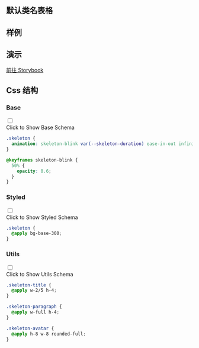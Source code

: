 

## 默认类名表格
  
<CssTable name="skeleton" />
  
## 样例
  
<Demo></Demo>

## 演示
  
[前往 Storybook](https://story.ui.icebreaker.top/?path=/docs/feedback-skeleton--docs)
  
## Css 结构


### Base

<div className="collapse">
<input type="checkbox" /> 
<div class="collapse-title px-0">
<span class="btn">Click to Show Base Schema</span>
</div>
<div class="collapse-content"> 

```css
.skeleton {
  animation: skeleton-blink var(--skeleton-duration) ease-in-out infinite;
}

@keyframes skeleton-blink {
  50% {
    opacity: 0.6;
  }
}

```

</div>
</div>



### Styled

<div className="collapse">
<input type="checkbox" /> 
<div class="collapse-title px-0">
<span class="btn">Click to Show Styled Schema</span>
</div>
<div class="collapse-content"> 

```css
.skeleton {
  @apply bg-base-300;
}

```

</div>
</div>



### Utils

<div className="collapse">
<input type="checkbox" /> 
<div class="collapse-title px-0">
<span class="btn">Click to Show Utils Schema</span>
</div>
<div class="collapse-content"> 

```css
.skeleton-title {
  @apply w-2/5 h-4;
}

.skeleton-paragraph {
  @apply w-full h-4;
}

.skeleton-avatar {
  @apply h-8 w-8 rounded-full;
}

```

</div>
</div>



